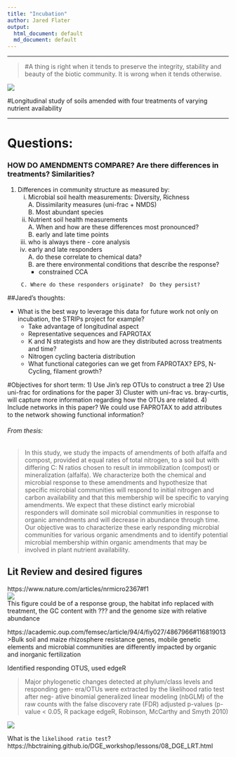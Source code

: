 ```yaml
---
title: "Incubation"
author: Jared Flater
output:
  html_document: default
  md_document: default
---
```

****
>#A thing is right when it tends to preserve the integrity, stability and beauty of the biotic community. It is wrong when it tends otherwise.

![](./images/giphy.gif)

#Longitudinal study of soils amended with four treatments of varying nutrient availability

****

# Questions:

### HOW DO AMENDMENTS COMPARE? Are there differences in treatments? Similarities?
1. Differences in community structure as measured by:   
    i) Microbial soil health measurements:  Diversity, Richness   
        A. Dissimilarity measures (uni-frac + NMDS)    
        B. Most abundant species    
    ii) Nutrient soil health measurements   
        A. When and how are these differences most pronounced?       
        B. early and late time points    
    iii) who is always there - core analysis       
    iiii) early and late responders       
        A. do these correlate to chemical data?     
        B. are there environmental conditions that describe the response?        
            + constrained CCA     
            
        C. Where do these responders originate?  Do they persist?        



##Jared's thoughts:

* What is the best way to leverage this data for future work not only on incubation, the STRIPs project for example? 
    + Take advantage of longitudinal aspect
    + Representative sequences and FAPROTAX
    + K and N strategists and how are they distributed across treatments and time? 
    + Nitrogen cycling bacteria distribution 
    + What functional categories can we get from FAPROTAX? EPS, N-Cycling, filament growth?

#Objectives for short term:
1) Use Jin's rep OTUs to construct a tree
2) Use uni-frac for ordinations for the paper
3) Cluster with uni-frac vs. bray-curtis, will capture more information regarding how the OTUs are related. 
4) Include networks in this paper? We could use FAPROTAX to add attributes to the network showing functional information?

###### From thesis:
>In this study, we study the impacts of amendments of both alfalfa and compost, provided at
equal rates of total nitrogen, to a soil but with differing C: N ratios chosen to result in
immobilization (compost) or mineralization (alfalfa). We characterize both the chemical and
microbial response to these amendments and hypothesize that specific microbial
communities will respond to initial nitrogen and carbon availability and that this membership
will be specific to varying amendments. We expect that these distinct early microbial
responders will dominate soil microbial communities in response to organic amendments and
will decrease in abundance through time. Our objective was to characterize these early
responding microbial communities for various organic amendments and to identify potential
microbial membership within organic amendments that may be involved in plant nutrient
availability.

## Lit Review and desired figures   
https://www.nature.com/articles/nrmicro2367#f1    
![](./images/nrmicro2367-f1.jpg)   
This figure could be of a response group, the habitat info replaced with treatment, the GC content with ??? and the genome size with relative abundance

https://academic.oup.com/femsec/article/94/4/fiy027/4867966#116819013  
>Bulk soil and maize rhizosphere resistance genes, mobile genetic elements and microbial communities are differently impacted by organic and inorganic fertilization      

Identified responding OTUS, used edgeR

>Major phylogenetic changes detected at phylum/class levels and responding gen-
era/OTUs were extracted by the likelihood ratio test after neg-
ative binomial generalized linear modeling (nbGLM) of the raw
counts with the false discovery rate (FDR) adjusted
p-values (p-value < 0.05, R package edgeR, Robinson, McCarthy and Smyth 2010)                  

![](./images/fiy027fig4.jpeg)   

What is the `likelihood ratio test`?   
https://hbctraining.github.io/DGE_workshop/lessons/08_DGE_LRT.html